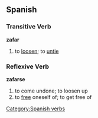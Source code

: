 == Spanish ==
=== Transitive Verb ===
'''zafar'''
# to [[loosen]]; to [[untie]]

=== Reflexive Verb ===
'''zafarse'''
# to come undone; to loosen up
# to [[free]] oneself of; to get free of

[[Category:Spanish verbs]]